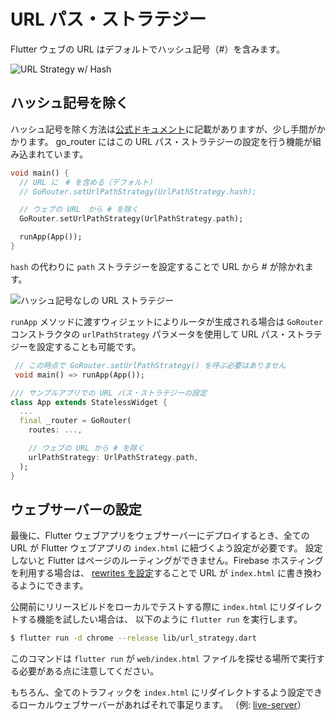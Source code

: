 # URL パス・ストラテジー

Flutter ウェブの URL はデフォルトでハッシュ記号（#）を含みます。

![URL Strategy w/ Hash](../images/url-strat-hash.png)

## ハッシュ記号を除く

ハッシュ記号を除く方法は[公式ドキュメント](https://flutter.dev/docs/development/ui/navigation/url-strategies)に記載がありますが、少し手間がかかります。
go_router にはこの URL パス・ストラテジーの設定を行う機能が組み込まれています。

```dart
void main() {
  // URL に　# を含める（デフォルト）
  // GoRouter.setUrlPathStrategy(UrlPathStrategy.hash);

  // ウェブの URL　から # を除く
  GoRouter.setUrlPathStrategy(UrlPathStrategy.path);

  runApp(App());
}
```

`hash` の代わりに `path` ストラテジーを設定することで URL から # が除かれます。

![ハッシュ記号なしの URL ストラテジー](../images/url-strat-no-hash.png)

`runApp` メソッドに渡すウィジェットによりルータが生成される場合は `GoRouter` コンストラクタの
`urlPathStrategy` パラメータを使用して URL パス・ストラテジーを設定することも可能です。

```dart
 // この時点で GoRouter.setUrlPathStrategy() を呼ぶ必要はありません
 void main() => runApp(App());

/// サンプルアプリでの URL パス・ストラテジーの設定
class App extends StatelessWidget {
  ...
  final _router = GoRouter(
    routes: ...,

    // ウェブの URL から # を除く
    urlPathStrategy: UrlPathStrategy.path,
  );
}
```

## ウェブサーバーの設定

最後に、Flutter ウェブアプリをウェブサーバーにデプロイするとき、全ての URL が Flutter ウェブアプリの `index.html` に紐づくよう設定が必要です。
設定しないと Flutter はページのルーティングができません。Firebase ホスティングを利用する場合は、
[rewrites を設定](https://firebase.google.com/docs/hosting/full-config#rewrites)することで URL が `index.html` に書き換わるようにできます。

公開前にリリースビルドをローカルでテストする際に `index.html` にリダイレクトする機能を試したい場合は、
以下のように `flutter run` を実行します。

```sh
$ flutter run -d chrome --release lib/url_strategy.dart
```

このコマンドは `flutter run` が `web/index.html` ファイルを探せる場所で実行する必要がある点に注意してください。

もちろん、全てのトラフィックを `index.html` にリダイレクトするよう設定できるローカルウェブサーバーがあればそれで事足ります。
（例: [live-server](https://www.npmjs.com/package/live-server)）